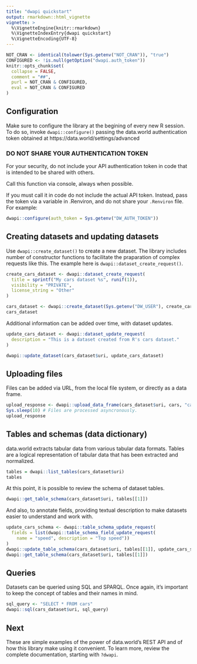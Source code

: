 ```yaml
---
title: "dwapi quickstart"
output: rmarkdown::html_vignette
vignette: >
  %\VignetteEngine{knitr::rmarkdown}
  %\VignetteIndexEntry{dwapi quickstart}
  %\VignetteEncoding{UTF-8}
---
```

```r
NOT_CRAN <- identical(tolower(Sys.getenv("NOT_CRAN")), "true")
CONFIGURED <- !is.null(getOption("dwapi.auth_token"))
knitr::opts_chunk$set(
  collapse = FALSE,
  comment = "##",
  purl = NOT_CRAN & CONFIGURED,
  eval = NOT_CRAN & CONFIGURED
)
```

## Configuration

Make sure to configure the library at the begining of every new R session.
To do so, invoke `dwapi::configure()` passing the data.world authentication token obtained at https://data.world/settings/advanced

### DO NOT SHARE YOUR AUTHENTICATION TOKEN

For your security, do not include your API authentication token in code that
is intended to be shared with others.

Call this function via console, always when possible.

If you must call it in code do not include the actual API token.
Instead, pass the token via a variable in .Renviron, and do not share
your `.Renviron` file. For example:

```r
dwapi::configure(auth_token = Sys.getenv("DW_AUTH_TOKEN"))
```

## Creating datasets and updating datasets

Use `dwapi::create_dataset()` to create a new dataset.
The library includes number of constructor functions to facilitate the praparation of complex requests like this. The example here is `dwapi::dataset_create_request()`.
```r
create_cars_dataset <- dwapi::dataset_create_request(
  title = sprintf("My cars dataset %s", runif(1)),
  visibility = "PRIVATE",
  license_string = "Other"
)

cars_dataset <- dwapi::create_dataset(Sys.getenv("DW_USER"), create_cars_dataset)
cars_dataset
```

Additional information can be added over time, with dataset updates.
```r
update_cars_dataset <- dwapi::dataset_update_request(
  description = "This is a dataset created from R's cars dataset."
)

dwapi::update_dataset(cars_dataset$uri, update_cars_dataset)
```

## Uploading files

Files can be added via URL, from the local file system, or directly as a data frame.
```r
upload_response <- dwapi::upload_data_frame(cars_dataset$uri, cars, "cars.csv")
Sys.sleep(10) # Files are processed asyncronously.
upload_response
```

## Tables and schemas (data dictionary)

data.world extracts tabular data from various tabular data formats.
Tables are a logical representation of tabular data that has been extracted and normalized.
```r
tables = dwapi::list_tables(cars_dataset$uri)
tables
```

At this point, it is possible to review the schema of dataset tables.
```r
dwapi::get_table_schema(cars_dataset$uri, tables[[1]])
```

And also, to annotate fields, providing textual description to make datasets easier to understand and work with.
```r
update_cars_schema <- dwapi::table_schema_update_request(
  fields = list(dwapi::table_schema_field_update_request(
    name = "speed", description = "Top speed"))
)
dwapi::update_table_schema(cars_dataset$uri, tables[[1]], update_cars_schema)
dwapi::get_table_schema(cars_dataset$uri, tables[[1]])
```

## Queries

Datasets can be queried using SQL and SPARQL.
Once again, it's important to keep the concept of tables and their names in mind.
```r
sql_query <- "SELECT * FROM cars"
dwapi::sql(cars_dataset$uri, sql_query)
```

## Next

These are simple examples of the power of data.world's REST API and of how this library make using it convenient.
To learn more, review the complete documentation, starting with `?dwapi`.
